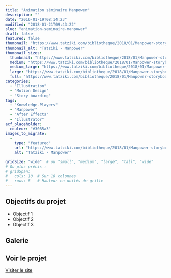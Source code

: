 ```yaml
---
title: "Animation séminaire Manpower"
description: ""
date: "2016-01-19T08:14:23"
modified: "2018-01-21T09:43:22"
slug: "animation-seminaire-manpower"
draft: false
featured: false
thumbnail: "https://www.tatziki.com/bibliotheque/2018/01/Manpower-storyboard-zoom.jpg"
thumbnail_alt: "Tatziki - Manpower"
thumbnail_sizes:
  thumbnail: "https://www.tatziki.com/bibliotheque/2018/01/Manpower-storyboard-zoom-150x150.jpg"
  medium: "https://www.tatziki.com/bibliotheque/2018/01/Manpower-storyboard-zoom-300x150.jpg"
  medium_large: "https://www.tatziki.com/bibliotheque/2018/01/Manpower-storyboard-zoom-768x384.jpg"
  large: "https://www.tatziki.com/bibliotheque/2018/01/Manpower-storyboard-zoom-1024x512.jpg"
  full: "https://www.tatziki.com/bibliotheque/2018/01/Manpower-storyboard-zoom.jpg"
categories:
  - "Illustration"
  - "Motion Design"
  - "Story boarding"
tags:
  - "Knowledge-Players"
  - "Manpower"
  - "After Effects"
  - "Illustrator"
acf_placeholder:
  couleur: "#3085a3"
images_to_migrate:
  -
    type: "featured"
    url: "https://www.tatziki.com/bibliotheque/2018/01/Manpower-storyboard-zoom.jpg"
    alt: "Tatziki - Manpower"

gridSize: "wide"  # ou "small", "medium", "large", "tall", "wide"
# Ou plus précis :
# gridSpan:
#   cols: 10  # Sur 18 colonnes
#   rows: 8   # Hauteur en unités de grille
---
```


## Objectifs du projet


- Objectif 1
- Objectif 2
- Objectif 3

## Galerie


## Voir le projet

[Visiter le site](https://www.tatziki.com/animation-seminaire-manpower/)
